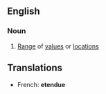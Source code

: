 ==English==
===Noun===
#[[Range]] of [[value]]s or [[location]]s

==Translations==

*French: '''etendue'''